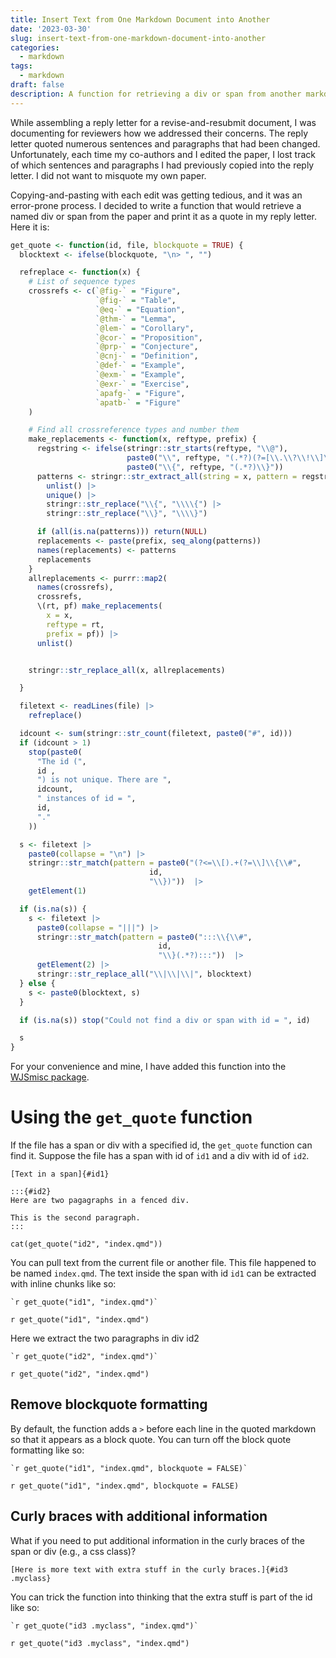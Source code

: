 ```yaml
---
title: Insert Text from One Markdown Document into Another
date: '2023-03-30'
slug: insert-text-from-one-markdown-document-into-another
categories:
  - markdown
tags:
  - markdown
draft: false
description: A function for retrieving a div or span from another markdown document
---
```





While assembling a reply letter for a revise-and-resubmit document, I was documenting for reviewers how we addressed their concerns. The reply letter quoted numerous sentences and paragraphs that had been changed. Unfortunately, each time my co-authors and I edited the paper, I lost track of which sentences and paragraphs I had previously copied into the reply letter. I did not want to misquote my own paper.

Copying-and-pasting with each edit was getting tedious, and it was an error-prone process. I decided to write a function that would retrieve a named div or span from the paper and print it as a quote in my reply letter. Here it is:

```r
get_quote <- function(id, file, blockquote = TRUE) {
  blocktext <- ifelse(blockquote, "\n> ", "")

  refreplace <- function(x) {
    # List of sequence types
    crossrefs <- c(`@fig-` = "Figure",
                   `@fig-` = "Table",
                   `@eq-` = "Equation",
                   `@thm-` = "Lemma",
                   `@lem-` = "Corollary",
                   `@cor-` = "Proposition",
                   `@prp-` = "Conjecture",
                   `@cnj-` = "Definition",
                   `@def-` = "Example",
                   `@exm-` = "Example",
                   `@exr-` = "Exercise",
                   `apafg-` = "Figure",
                   `apatb-` = "Figure"
    )

    # Find all crossreference types and number them
    make_replacements <- function(x, reftype, prefix) {
      regstring <- ifelse(stringr::str_starts(reftype, "\\@"),
                          paste0("\\", reftype, "(.*?)(?=[\\.\\?\\!\\]\\}\\s,])"),
                          paste0("\\{", reftype, "(.*?)\\}"))
      patterns <- stringr::str_extract_all(string = x, pattern = regstring) |>
        unlist() |>
        unique() |>
        stringr::str_replace("\\{", "\\\\{") |>
        stringr::str_replace("\\}", "\\\\}")

      if (all(is.na(patterns))) return(NULL)
      replacements <- paste(prefix, seq_along(patterns))
      names(replacements) <- patterns
      replacements
    }
    allreplacements <- purrr::map2(
      names(crossrefs),
      crossrefs,
      \(rt, pf) make_replacements(
        x = x,
        reftype = rt,
        prefix = pf)) |>
      unlist()


    stringr::str_replace_all(x, allreplacements)

  }

  filetext <- readLines(file) |>
    refreplace()

  idcount <- sum(stringr::str_count(filetext, paste0("#", id)))
  if (idcount > 1)
    stop(paste0(
      "The id (",
      id ,
      ") is not unique. There are ",
      idcount,
      " instances of id = ",
      id,
      "."
    ))

  s <- filetext |>
    paste0(collapse = "\n") |>
    stringr::str_match(pattern = paste0("(?<=\\[).+(?=\\]\\{\\#",
                               id,
                               "\\})"))  |>
    getElement(1)

  if (is.na(s)) {
    s <- filetext |>
      paste0(collapse = "|||") |>
      stringr::str_match(pattern = paste0(":::\\{\\#",
                                 id,
                                 "\\}(.*?):::"))  |>
      getElement(2) |>
      stringr::str_replace_all("\\|\\|\\|", blocktext)
  } else {
    s <- paste0(blocktext, s)
  }

  if (is.na(s)) stop("Could not find a div or span with id = ", id)

  s
}

```

For your convenience and mine, I have added this function into the [WJSmisc package](https://wjschne.github.io/WJSmisc/reference/get_quote.html).

# Using the `get_quote` function

If the file has a span or div with a specified id, the `get_quote` function can find it. Suppose the file has a span with id of `id1` and a div with id of `id2`.

```
[Text in a span]{#id1}

:::{#id2}
Here are two pagagraphs in a fenced div.

This is the second paragraph.
:::

cat(get_quote("id2", "index.qmd"))
```

You can pull text from the current file or another file. This file happened to be named `index.qmd`. The text inside the span with id `id1` can be extracted with inline chunks like so:

```verbatim
`r get_quote("id1", "index.qmd")`
```

`r get_quote("id1", "index.qmd")`

Here we extract the two paragraphs in div id2

```verbatim
`r get_quote("id2", "index.qmd")`
```

`r get_quote("id2", "index.qmd")`

## Remove blockquote formatting

By default, the function adds a `> ` before each line in the quoted markdown so that it appears as a block quote. You can turn off the block quote formatting like so:

```verbatim
`r get_quote("id1", "index.qmd", blockquote = FALSE)`
```

`r get_quote("id1", "index.qmd", blockquote = FALSE)`

## Curly braces with additional information

What if you need to put additional information in the curly braces of the span or div (e.g., a css class)?

```verbatim
[Here is more text with extra stuff in the curly braces.]{#id3 .myclass}
```

You can trick the function into thinking that the extra stuff is part of the id like so:

```verbatim
`r get_quote("id3 .myclass", "index.qmd")`
```


`r get_quote("id3 .myclass", "index.qmd")`


